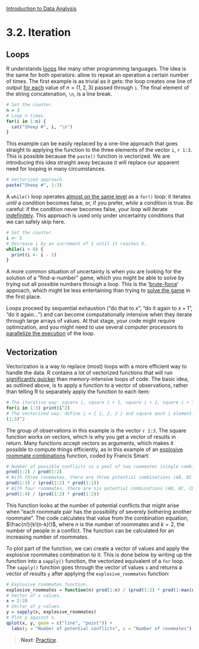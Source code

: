 <style>@import url(style.css);</style>
[Introduction to Data Analysis](index.html "Course index")

# 3.2. Iteration

[042]: 042_reshaping.html
[112]: 112_networkds.html
[wiki-for]: https://en.wikipedia.org/wiki/For_loop "For loop (Wikipedia)"
[wiki-while]: https://en.wikipedia.org/wiki/While_loop "While loop (Wikipedia)"
[wiki-inf-loop]: https://en.wikipedia.org/wiki/Infinite_loop "Infinite loop (Wikipedia)"
[wiki-brute-force]: https://en.wikipedia.org/wiki/Brute-force_search "Brute-force search (Wikipedia)"
[qt-vectorization]: http://quanttrader.info/public/FasterRCode.pdf "Fast(er) R Code (Paul Teetor)"
[xb-usingfor]: https://xianblog.wordpress.com/2013/02/22/le-monde-puzzle-809/ "Le Monde Puzzle #809 (Xi'An's Og)"
[cran-foreach]: http://cran.r-project.org/web/packages/foreach/index.html "foreach (CRAN)"
[brusers-loops]: http://brusers.tumblr.com/post/58780227448/the-apply-family-of-functions-kevin "Loops and apply functions (Kevin Keenan, Belfast R Users)"

## Loops

R understands [loops][brusers-loops] like many other programming languages. The idea is the same for both operators: allow to repeat an operation a certain number of times. The first example is as trivial as it gets: the loop creates one line of output [for each][wiki-for] value of $n = (1, 2, 3)$ passed through `i`. The final element of the string concatenation, `\n`, is a line break.

```r
# Set the counter.
n = 3
# Loop n times.
for(i in 1:n) {
  cat("Sheep #", i, "\n")
}
```

This example can be easily replaced by a one-line approach that goes straight to applying the function to the three elements of the vector `i`, `r 1:3`. This is possible because the `paste()` function is vectorized. We are introducing this idea straight away because it will replace our apparent need for looping in many circumstances.

```r
# Vectorized approach.
paste("Sheep #", 1:3)
```

A `while()` loop operates [almost on the same level][wiki-while] as a `for()` loop: it iterates *until* a condition becomes false, or, if you prefer, *while* a condition is true. Be careful: if the condition never becomes false, your loop will iterate [indefinitely][wiki-inf-loop]. This approach is used only under uncertainty conditions that we can safely skip here.

```r
# Set the counter.
i <- 5
# Decrease i by an increment of 1 until it reaches 0.
while(i > 0) {
  print(i <- i - 1)
}
```

A more common situation of uncertainty is when you are looking for the solution of a "find-a-number" game, which you might be able to solve by trying out all possible numbers through a loop. This is the '[brute-force][wiki-brute-force]' approach, which might be less entertaining than trying to [solve the game][xb-usingfor] in the first place.

Loops proceed by sequential exhaustion ("do that to $x$", "do it again to $x+1$", "do it again…") and can become computationally intensive when they iterate through large arrays of values. At that stage, your code might require optimization, and you might need to use several computer processors to [parallelize the execution][cran-foreach] of the loop.

## Vectorization

Vectorization is a way to replace (most) loops with a more efficient way to handle the data. R contains a lot of vectorized functions that will run [significantly quicker][qt-vectorization] than memory-intensive loops of code. The basic idea, as outlined above, is to apply a function to a vector of observations, rather than telling R to separately apply the function to each item:

```r
# The iterative way: square i, square i + 1, square i + 2, square i + 3.
for(i in 1:3) print(i^2)
# The vectorized way: define i = { 1, 2, 3 } and square each i element.
(1:3)^2
```

The group of observations in this example is the vector `r 1:3`. The square function works on vectors, which is why you get a vector of results in return. Many functions accept vectors as arguments, which makes it possible to compute things efficiently, as in this example of an [explosive roommate combinations][fs-expl] function, coded by Francis Smart:

[fs-expl]: http://www.econometricsbysimulation.com/2012/10/explosive-roommate-combinations.html

```r
# Number of possible conflicts in a pool of two roommates (single combination).
prod(1:2) / prod(1:2)
# With three roommates, there are three potential combinations (AB, BC and AC).
prod(1:3) / (prod(1:2) * prod(1:1))
# With four roommates, there are six potential combinations (AB, BC, CD, ...).
prod(1:4) / (prod(1:2) * prod(1:2))
```

This function looks at the number of potential conflicts that might arise when "each roommate pair has the possibility of severely bothering another roommate". The code calculates that value from the combination equation, $\frac{n!}{k!(n-k)!}$, where $n$ is the number of roommates and $k = 2$, the number of people in a conflict. The function can be calculated for an increasing number of roommates.

To plot part of the function, we can create a vector of values and apply the explosive roommates combination to it. This is done below by writing up the function into a `sapply()` function, the vectorized equivalent of a `for` loop. The `sapply()` function goes through the vector of values `x` and returns a vector of results `y` after applying the `explosive_roommates` function:

```r
# Explosive roommates function.
explosive_roommates = function(n) prod(1:n) / (prod(1:2) * prod(1:max(n - 2, 1)))
# Vector of x values.
x = 2:20
# Vector of y values.
y = sapply(x, explosive_roommates)
# Plot y against x.
qplot(x, y, geom = c("line", "point")) +
  labs(y = "Number of potential conflicts", x = "Number of roommates")
```

> __Next__: [Practice](033_practice.html).
